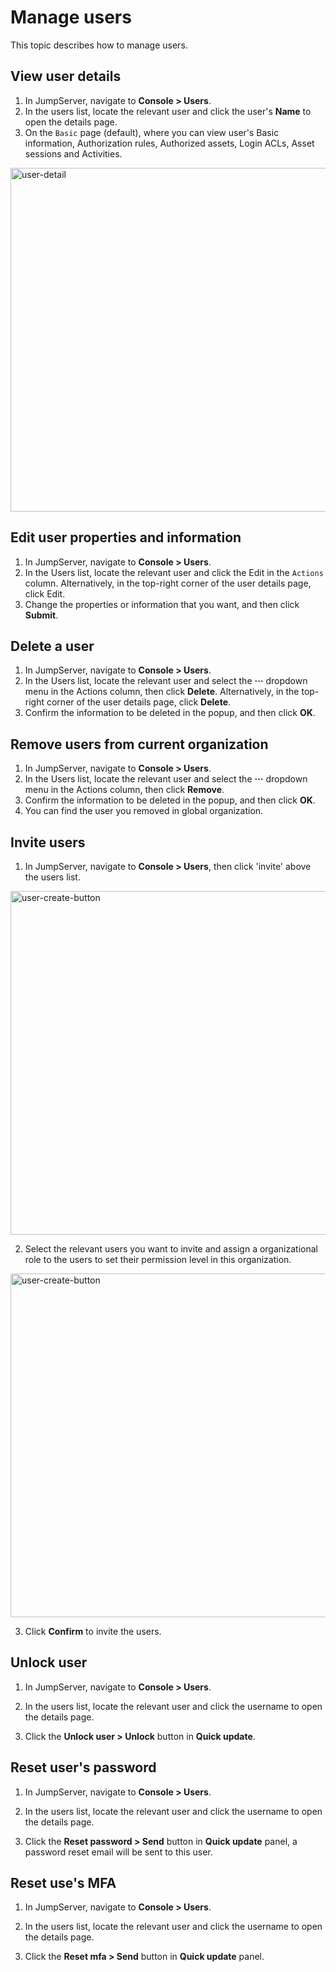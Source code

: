 # Manage users

This topic describes how to manage users.

## View user details 

1. In JumpServer, navigate to **Console > Users**.
2. In the users list, locate the relevant user and click the user's **Name** to open the details page.
3. On the `Basic` page (default), where you can view user's Basic information, Authorization rules, Authorized assets, Login ACLs, Asset sessions and Activities.

<img src="/images/docs/admin-guides/users/user-detail.png" alt="user-detail" width="550"/>

## Edit user properties and information 

1. In JumpServer, navigate to **Console > Users**.
2. In the Users list, locate the relevant user and click the Edit in the `Actions` column. Alternatively, in the top-right corner of the user details page, click Edit.
3. Change the properties or information that you want, and then click **Submit**.

## Delete a user
1. In JumpServer, navigate to **Console > Users**.
2. In the Users list, locate the relevant user and select the **···** dropdown menu in the Actions column, then click **Delete**. Alternatively, in the top-right corner of the user details page, click **Delete**.
3. Confirm the information to be deleted in the popup, and then click **OK**.

## Remove users from current organization
1. In JumpServer, navigate to **Console > Users**.
2. In the Users list, locate the relevant user and select the **···** dropdown menu in the Actions column, then click **Remove**.
3. Confirm the information to be deleted in the popup, and then click **OK**.
4. You can find the user you removed in global organization.

## Invite users
1. In JumpServer, navigate to **Console > Users**, then click 'invite' above the users list.

<img src="/images/docs/admin-guides/users/invite-user.png" alt="user-create-button" width="550"/>

2. Select the relevant users you want to invite and assign a organizational role to the users to set their permission level in this organization.
  
<img src="/images/docs/admin-guides/users/invite-user-page.png" alt="user-create-button" width="550"/>

3. Click **Confirm** to invite the users.

## Unlock user
1. In JumpServer, navigate to **Console > Users**.

2. In the users list, locate the relevant user and click the username to open the details page.

3. Click the **Unlock user > Unlock** button in **Quick update**.

## Reset user's password

1. In JumpServer, navigate to **Console > Users**.

2. In the users list, locate the relevant user and click the username to open the details page.

3. Click the **Reset password > Send** button in **Quick update** panel, a password reset email will be sent to this user.

## Reset use's MFA
1. In JumpServer, navigate to **Console > Users**.

2. In the users list, locate the relevant user and click the username to open the details page.

3. Click the **Reset mfa > Send** button in **Quick update** panel.